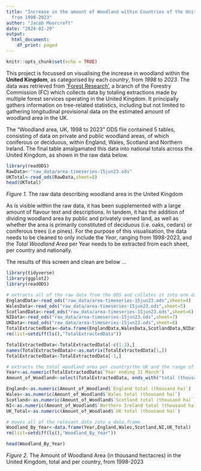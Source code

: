 ```yaml
---
title: "Increase in the amount of Woodland within Countries of the United Kingdom,
  from 1998-2023"
author: "Jacob Moorcroft"
date: "2024-02-29"
output:
  html_document:
    df_print: paged
---
```


```r
knitr::opts_chunk$set(echo = TRUE)
```

This project is focussed on visualising the increase in woodland within the **United Kingdom**, as categorised by each *country*, from *1998* to *2023*. The data was retrieved from ['Forest Research'](https://www.forestresearch.gov.uk/tools-and-resources/statistics/data-downloads/), a branch of the Forestry Commission (FC) which collects data by totaling extractions made by multiple forest services operating in the United Kingdom. It principally gathers information on tree-related statistics, including but not limited to gathering longitudinal provisional data on the estimated amount of woodland area in the UK.

The “Woodland area, UK, 1998 to 2023” ODS file contained 5 tables, consisting of data on private and public woodland areas, of which coniferous or deciduous, within England, Wales, Scotland and Northern Ireland. The final table amalgamated this data into national totals across the United Kingdom, as shown in the raw data below.
	
```r
library(readODS)
RawData<-"raw_data/area-timeseries-15jun23.ods"
UKTotal<-read_ods(RawData,sheet=8)
head(UKTotal)

```

*Figure 1.* The raw data describing woodland area in the United Kingdom


As is visible within the raw data, it has been supplemented with a large amount of flavour text and descriptions. In tandem, it has the addition of dividing woodland area by public and privately owned land, as well as whether the area is primarily constituted of deciduous (i.e. oaks, cedars) or coniferous trees (i.e pines). For the purpose of this visualisation, the data needs to be cleaned to only include the *Year*, ranging from 1998-2023, and the *Total Woodland Area* per Year needs to be extracted from each sheet, per country and nationally.

The results of this screen and clean are below ...


```r
library(tidyverse)
library(ggplot2)
library(readODS)

# extracts all of the raw data from the ODS and collates it into one data.frame
EnglandData<-read_ods("raw_data/area-timeseries-15jun23.ods",sheet=4) 
WalesData<-read_ods("raw_data/area-timeseries-15jun23.ods",sheet=5) 
ScotlandData<-read_ods("raw_data/area-timeseries-15jun23.ods",sheet=6) 
NIData<-read_ods("raw_data/area-timeseries-15jun23.ods",sheet=7) 
UKData<-read_ods("raw_data/area-timeseries-15jun23.ods",sheet=8)
TotalExtractedData<-data.frame(EnglandData,WalesData,ScotlandData,NIData,UKData)
rm(list=setdiff(ls(),"TotalExtractedData"))

TotalExtractedData<-TotalExtractedData[-c(1:3),] 
names(TotalExtractedData)<-as.matrix(TotalExtractedData[1,])
TotalExtractedData<-TotalExtractedData[-1,]

# extracts the total woodland area per country/the UK and the range of years, transforming into numerical variables
Year<-as.numeric(TotalExtractedData$`Year ending 31 March`)
Amount_of_Woodland<-select(TotalExtractedData, ends_with("total (thousand ha)"))

England<-as.numeric(Amount_of_Woodland$`England total (thousand ha)`)
Wales<-as.numeric(Amount_of_Woodland$`Wales total (thousand ha)`)
Scotland<-as.numeric(Amount_of_Woodland$`Scotland total (thousand ha)`)
NI<-as.numeric(Amount_of_Woodland$`Northern Ireland total (thousand ha)`)
UK_Total<-as.numeric(Amount_of_Woodland$`UK total (thousand ha)`)

# moves all of the relevant data into a data.frame
Woodland_By_Year<-data.frame(Year,England,Wales,Scotland,NI,UK_Total)
rm(list=setdiff(ls(),"Woodland_By_Year"))
```

```r
head(Woodland_By_Year)
```

*Figure 2.* The Amount of Woodland Area (in thousand hectacres) in the United Kingdom, total and per country, from 1998-2023